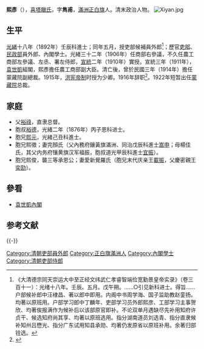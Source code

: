 {{Infobox Officeholder
|姓名=熙彥
|圖像=File:熙彥.jpg
|圖像大小=200px
|圖像說明=  
|字    = 
|號    = 
|別名    = 
|出生日期 = 
|出生地點 = 
|逝世日期 = 
|逝世地點 = 
|死因    = 
|墓地    = 
|籍貫    = 
|政黨    = 
|parents  = 
|配偶   =
|伴侶    = 
|relatives  =  
|children  =  
|著作    = 
|past    = 
}}
'''熙彥'''（{{bd|1867年||？|}}），[[喜塔臘氏|喜塔臘氏]]，字'''雋甫'''，[[滿洲|滿洲]][[正白旗|正白旗]]人。清末政治人物。
[[File:Xiyan.jpg|thumb]]
==生平==
[[光緒|光緒]]十八年（1892年）壬辰科進士；同年五月，授吏部候補員外郎<ref>《大清德宗同天崇运大中至正经文纬武仁孝睿智端俭宽勤景皇帝实录》（卷三百十一）：光绪十八年。壬辰。五月。戊午朔。……○引见新科进士。得旨……户部候补郎中汪棣昌、著以郎中即用。内阁中书周学海、国子监助教赵銮扬。均著以原班用。户部学习郎中丁麟年、吏部学习员外郎熙彦、工部学习主事贺欣、均著俟报满作为候补后以该部原官即补。不论双单月遇缺尽先补用知府许贞干、候选知府尚其享、均著以原班选用。指分湖南道员刘选青、指分直隶候补知州吕懋光、指分广东试用知县承勋、均著仍发原省以原班补用。余著归部铨选。</ref>；歷官[[吏部|吏部]]、[[民政部|民政部]]員外郎、內閣學士。光緒三十二年（1906年）任商部右參議，不久任農工商部左參議、左丞、署左侍郎，[[宣統|宣統]]二年（1910年）實授。宣統三年（1911年），[[袁世凱|袁世凱]]組閣，熙彥擔任農工商部副大臣。清亡後，曾於民國三年（1914年）擔任蒙藏院副總裁。1915年，[[洪宪帝制|洪宪帝制]]时授为少卿。1916年辞职<ref>{{cite book |title=《民国人物大辞典下》 |publisher=河北人民出版社 |page=2307}}</ref>。1922年短暂出任[[蒙藏院|蒙藏院]]总裁。

==家庭==
*父[[裕祿|裕祿]]，直隶总督。
*胞叔[[裕德|裕德]]，光緒二年（1876年）丙子恩科进士。
*胞兄[[熙元|熙元]]，光緒己丑科進士。
*胞兄熙徵；妻完顏氏（父內務府鑲黃旗滿洲、同治戊辰科進士[[嵩申|嵩申]]；母楊佳氏，其父内务府镶黄旗汉军福振，胞叔道光甲辰科進士[[宜振|宜振]]）。
*胞兄熙俊，襲三等承恩公；妻愛新覺羅氏（胞兄末代庆亲王[[載振|載振]]，父慶密親王[[奕劻|奕劻]]）。

==參看==
*[[袁世凱內閣|袁世凱內閣]]

== 参考文献 ==
{{Reflist}}
{{-}}
{{清朝人物小作品}}
{{光緒十八年壬辰科殿試金榜}}
{{中華民國第二屆國會參議院議員}}
[[Category:清朝吏部員外郎|Category:清朝吏部員外郎]]
[[Category:正白旗滿洲人|Category:正白旗滿洲人]]
[[Category:內閣學士|Category:內閣學士]]
[[Category:清朝吏部侍郎|Category:清朝吏部侍郎]]